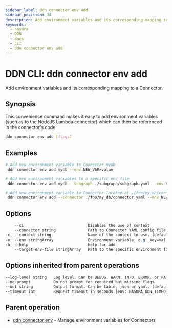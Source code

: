 ```yaml
---
sidebar_label: ddn connector env add
sidebar_position: 34
description: Add environment variables and its corresponding mapping to a Connector using the DDN CLI
keywords:
  - hasura
  - DDN
  - docs
  - CLI
  - ddn connector env add
---
```


# DDN CLI: ddn connector env add

Add environment variables and its corresponding mapping to a Connector.

## Synopsis

This convenience command makes it easy to add environment variables (such as to the NodeJS Lambda connector) which can then be referenced in the connector's code.

```bash
ddn connector env add [flags]
```

## Examples

```bash
# Add new environment variable to Connector mydb
 ddn connector env add mydb --env NEW_VAR=value

# Add new environment variables to a specific env file
 ddn connector env add mydb --subgraph ./subgraph/subgraph.yaml --env VAR1=VAL1 --env VAR2=VAL2 --target-env-file .env.local

# Add new environment variable to Connector located at ./foo/my_db/connector.yaml
 ddn connector env add --connector ./foo/my_db/connector.yaml --env NEW_VAR=value
```

## Options

```sass
    --ci                            Disables the use of context
    --connector string              Path to Connector YAML config file
-c, --context string                Name of the context to use. (default <current_context>)
-e, --env stringArray               Environment variable, e.g. key=val. Can be repeated to provide multiple env vars
-h, --help                          help for add
    --target-env-file stringArray   Path to the specific environment file to update (optional)
```

## Options inherited from parent operations

```sass
--log-level string   Log level. Can be DEBUG, WARN, INFO, ERROR, or FATAL. (default "INFO")
--no-prompt          Do not prompt for required but missing flags
--out string         Output format. Can be table, json or yaml. (default "table")
--timeout int        Request timeout in seconds [env: HASURA_DDN_TIMEOUT] (default 100)
```

## Parent operation

- [ddn connector env](/reference/cli/commands/ddn_connector_env) - Manage environment variables for Connectors
